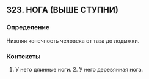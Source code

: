 ## 323. НОГА (ВЫШЕ СТУПНИ)
### Определение
Нижняя конечность человека от таза до лодыжки.

### Контексты
1. У него длинные ноги. 2. У него деревянная нога.

